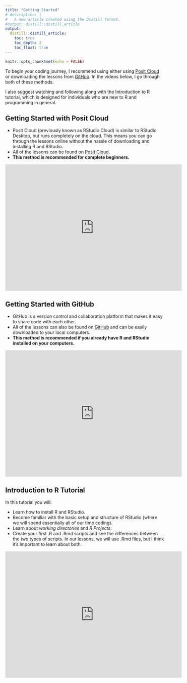 ```yaml
---
title: "Getting Started"
# description: |
#   A new article created using the Distill format.
#output: distill::distill_article
output:
  distill::distill_article:
    toc: true
    toc_depth: 2
    toc_float: true
---
```


```r
knitr::opts_chunk$set(echo = FALSE)
```


To begin your coding journey, I recommend using either using [Posit Cloud](https://posit.cloud/content/5501429){target="_blank"} or downloading the lessons from [GitHub](https://github.com/jennysloane/r4beginners-lessons){target="_blank"}. In the videos below, I go through both of these methods. 

I also suggest watching and following along with the Introduction to R tutorial, which is designed for individuals who are new to R and programming in general.

## Getting Started with Posit Cloud
 
- Posit Cloud (previously known as RStudio Cloud) is similar to RStudio Desktop, but runs completely on the cloud. This means you can go through the lessons online without the hassle of downloading and installing R and RStudio. 
- All of the lessons can be found on [Posit Cloud](https://posit.cloud/content/5501429){target="_blank"}. 
- **This method is recommended for complete beginners.**  

<iframe width="560" height="400" src="https://www.youtube.com/embed/tHHhVeQgYOU" title="YouTube video player" frameborder="0" allow="accelerometer; autoplay; clipboard-write; encrypted-media; gyroscope; picture-in-picture; web-share" allowfullscreen></iframe>

## Getting Started with GitHub

- GitHub is a version control and collaboration platform that makes it easy to share code with each other. 
- All of the lessons can also be found on [GitHub](https://github.com/jennysloane/r4beginners-lessons){target="_blank"} and can be easily downloaded to your local computers. 
- **This method is recommended if you already have R and RStudio installed on your computers.**

<iframe width="560" height="400" src="https://www.youtube.com/embed/rFIHjT2whZM" title="YouTube video player" frameborder="0" allow="accelerometer; autoplay; clipboard-write; encrypted-media; gyroscope; picture-in-picture; web-share" allowfullscreen></iframe>

## Introduction to R Tutorial

In this tutorial you will:

- Learn how to install R and RStudio.
- Become familiar with the basic setup and structure of RStudio (where we will spend essentially all of our time coding).
- Learn about *working directories* and *R Projects*.
- Create your first .R and .Rmd scripts and see the differences between the two types of scripts. In our lessons, we will use .Rmd files, but I think it's important to learn about both.


<iframe width="560" height="400" src="https://www.youtube.com/embed/ozgTOQ4bOoI" frameborder="0" allow="accelerometer; autoplay; clipboard-write; encrypted-media; gyroscope; picture-in-picture" allowfullscreen></iframe>


<!-- - Get a brief introduction to the world of `tidyverse` -->
<!-- - Learn about my typical workflow in R, where I also mention a few tips and tricks along the way -->
<!-- ## Introduction to Tidyverse  -->

<!-- <iframe width="560" height="400" src="https://www.youtube.com/embed/CevBDdAgXIc" frameborder="0" allow="accelerometer; autoplay; clipboard-write; encrypted-media; gyroscope; picture-in-picture" allowfullscreen></iframe> -->

<!-- ## My Workflow -->

<!-- <iframe width="560" height="400" src="https://www.youtube.com/embed/TDwJ0Epzq5M" frameborder="0" allow="accelerometer; autoplay; clipboard-write; encrypted-media; gyroscope; picture-in-picture" allowfullscreen></iframe> -->